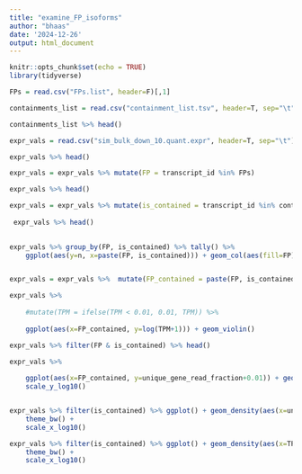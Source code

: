 ```yaml
---
title: "examine_FP_isoforms"
author: "bhaas"
date: '2024-12-26'
output: html_document
---
```


```r
knitr::opts_chunk$set(echo = TRUE)
library(tidyverse)
```



```r

FPs = read.csv("FPs.list", header=F)[,1]

containments_list = read.csv("containment_list.tsv", header=T, sep="\t")

containments_list %>% head()
```

```r

expr_vals = read.csv("sim_bulk_down_10.quant.expr", header=T, sep="\t")

expr_vals %>% head()


```

```r


expr_vals = expr_vals %>% mutate(FP = transcript_id %in% FPs)

expr_vals %>% head()

```


```r

expr_vals = expr_vals %>% mutate(is_contained = transcript_id %in% containments_list$contain.ey)
 
 expr_vals %>% head()
 
```


```r

expr_vals %>% group_by(FP, is_contained) %>% tally() %>% 
    ggplot(aes(y=n, x=paste(FP, is_contained))) + geom_col(aes(fill=FP))



```

```r

expr_vals = expr_vals %>%  mutate(FP_contained = paste(FP, is_contained))

```


```r

expr_vals %>% 
    
    #mutate(TPM = ifelse(TPM < 0.01, 0.01, TPM)) %>%
    
    ggplot(aes(x=FP_contained, y=log(TPM+1))) + geom_violin()

```



```r

expr_vals %>% filter(FP & is_contained) %>% head()

```



```r

expr_vals %>% 
    
    ggplot(aes(x=FP_contained, y=unique_gene_read_fraction+0.01)) + geom_violin() + 
    scale_y_log10()



```



```r

expr_vals %>% filter(is_contained) %>% ggplot() + geom_density(aes(x=unique_gene_read_fraction, fill=FP), alpha=0.4) +
    theme_bw() + 
    scale_x_log10()


```


```r

expr_vals %>% filter(is_contained) %>% ggplot() + geom_density(aes(x=TPM, fill=FP), alpha=0.4) +
    theme_bw() + 
    scale_x_log10()

```



